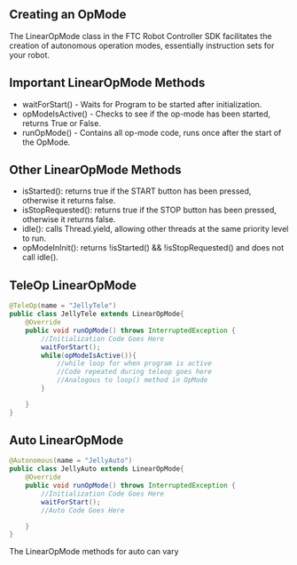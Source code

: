 ## Creating an OpMode

The LinearOpMode class in the FTC Robot Controller SDK facilitates the creation of autonomous operation modes, essentially instruction sets for your robot.

## Important LinearOpMode Methods

- waitForStart() - Waits for Program to be started after initialization.
- opModeIsActive() - Checks to see if the op-mode has been started, returns True or False.
- runOpMode() - Contains all op-mode code, runs once after the start of the OpMode.

## Other LinearOpMode Methods

- isStarted(): returns true if the START button has been pressed, otherwise it returns false.
- isStopRequested(): returns true if the STOP button has been pressed, otherwise it returns false.
- idle(): calls Thread.yield, allowing other threads at the same priority level to run.
- opModeInInit(): returns !isStarted() && !isStopRequested() and does not call idle().

## TeleOp LinearOpMode

```java
@TeleOp(name = "JellyTele")
public class JellyTele extends LinearOpMode{
    @Override
    public void runOpMode() throws InterruptedException {
        //Initialization Code Goes Here
        waitForStart();
        while(opModeIsActive()){
            //while loop for when program is active
            //Code repeated during teleop goes here
            //Analogous to loop() method in OpMode
        }

    }
}
```

## Auto LinearOpMode

```java
@Autonomous(name = "JellyAuto")
public class JellyAuto extends LinearOpMode{
    @Override
    public void runOpMode() throws InterruptedException {
        //Initialization Code Goes Here
        waitForStart();
        //Auto Code Goes Here

    }
}
```

 
<Callout type="info" emoji="💡">
  The LinearOpMode methods for auto can vary
</Callout

>
